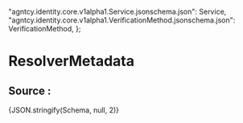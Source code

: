 
  "agntcy.identity.core.v1alpha1.Service.jsonschema.json": Service,
  "agntcy.identity.core.v1alpha1.VerificationMethod.jsonschema.json": VerificationMethod,
};

# ResolverMetadata
<JSONSchemaViewer schema={Schema} resolverOptions={resolverOptions} />

## Source :
<CodeBlock language="json-schema">{JSON.stringify(Schema, null, 2)}</CodeBlock>
